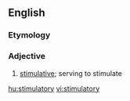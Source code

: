 ==English==

===Etymology===
{{suffix|en|stimulate|ory}}

===Adjective===
{{en-adj}}

# [[stimulative]]; serving to stimulate

[[hu:stimulatory]]
[[vi:stimulatory]]